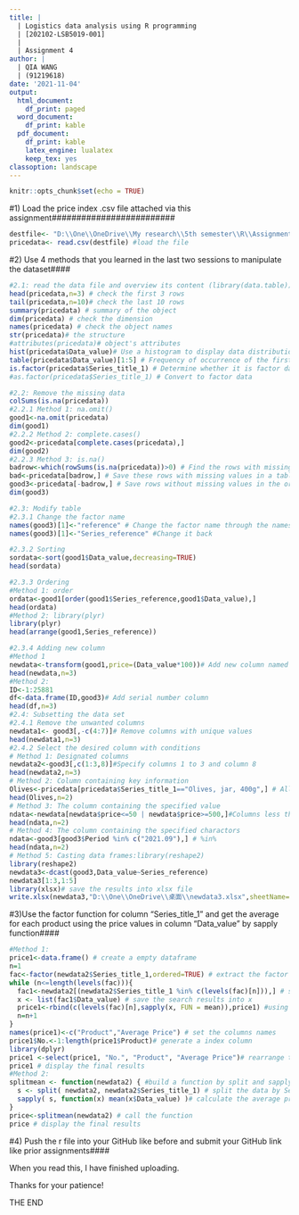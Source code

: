 ```yaml
---
title: |
  | Logistics data analysis using R programming
  | [202102-LSB5019-001]
  |
  | Assignment 4
author: |
  | QIA WANG
  | (91219618)
date: '2021-11-04'
output:
  html_document:
    df_print: paged
  word_document:
    df_print: kable
  pdf_document: 
    df_print: kable
    latex_engine: lualatex
    keep_tex: yes
classoption: landscape
---
```

```r
knitr::opts_chunk$set(echo = TRUE)
```

#1) Load the price index .csv file attached via this assignment#########################
```r
destfile<- "D:\\One\\OneDrive\\My research\\5th semester\\R\\Assignment 4\\food-price-index-September-2021-index-numbers-csv-tables.csv"
pricedata<- read.csv(destfile) #load the file
```


#2) Use 4 methods that you learned in the last two sessions to manipulate the dataset####
```r
#2.1: read the data file and overview its content (library(data.table))
head(pricedata,n=3) # check the first 3 rows
tail(pricedata,n=10)# check the last 10 rows
summary(pricedata) # summary of the object
dim(pricedata) # check the dimension
names(pricedata) # check the object names
str(pricedata)# the structure
#attributes(pricedata)# object's attributes
hist(pricedata$Data_value)# Use a histogram to display data distribution
table(pricedata$Data_value)[1:5] # Frequency of occurrence of the first 5 values
is.factor(pricedata$Series_title_1) # Determine whether it is factor data
#as.factor(pricedata$Series_title_1) # Convert to factor data

#2.2: Remove the missing data
colSums(is.na(pricedata))
#2.2.1 Method 1: na.omit()
good1<-na.omit(pricedata)
dim(good1)
#2.2.2 Method 2: complete.cases()
good2<-pricedata[complete.cases(pricedata),] 
dim(good2)
#2.2.3 Method 3: is.na()
badrow<-which(rowSums(is.na(pricedata))>0) # Find the rows with missing values in the table "pricedata"
bad<-pricedata[badrow,] # Save these rows with missing values in a table "bad"
good3<-pricedata[-badrow,] # Save rows without missing values in the original table
dim(good3)

#2.3: Modify table
#2.3.1 Change the factor name
names(good3)[1]<-"reference" # Change the factor name through the names() function
names(good3)[1]<-"Series_reference" #Change it back

#2.3.2 Sorting
sordata<-sort(good1$Data_value,decreasing=TRUE)
head(sordata)

#2.3.3 Ordering
#Method 1: order
ordata<-good1[order(good1$Series_reference,good1$Data_value),]
head(ordata)
#Method 2: library(plyr)
library(plyr)
head(arrange(good1,Series_reference))

#2.3.4 Adding new column
#Method 1
newdata<-transform(good1,price=(Data_value*100))# Add new column named "price"
head(newdata,n=3)
#Method 2: 
ID<-1:25881
df<-data.frame(ID,good3)# Add serial number column
head(df,n=3)
#2.4: Subsetting the data set
#2.4.1 Remove the unwanted columns
newdata1<- good3[,-c(4:7)]# Remove columns with unique values
head(newdata1,n=3)
#2.4.2 Select the desired column with conditions
# Method 1: Designated columns
newdata2<-good3[,c(1:3,8)]#Specify columns 1 to 3 and column 8
head(newdata2,n=3)
# Method 2: Column containing key information
Olives<-pricedata[pricedata$Series_title_1=="Olives, jar, 400g",] # All rows where Series_reference is "Olives, jar, 400g"
head(Olives,n=2)
# Method 3: The column containing the specified value
ndata<-newdata[newdata$price<=50 | newdata$price>=500,]#Columns less than or equal to 50, or greater than or equal to 500
head(ndata,n=2)
# Method 4: The column containing the specified charactors
ndata<-good3[good3$Period %in% c("2021.09"),] # %in%
head(ndata,n=2)
# Method 5: Casting data frames:library(reshape2)
library(reshape2)
newdata3<-dcast(good3,Data_value~Series_reference)
newdata3[1:3,1:5]
library(xlsx)# save the results into xlsx file
write.xlsx(newdata3,"D:\\One\\OneDrive\\桌面\\newdata3.xlsx",sheetName="newdata3",append=TRUE)
```

#3)Use the factor function for column "Series_title_1" and get the average for each product using the price values in column "Data_value" by sapply function####
```r
#Method 1:
price1<-data.frame() # create a empty dataframe
n=1
fac<-factor(newdata2$Series_title_1,ordered=TRUE) # extract the factor names
while (n<=length(levels(fac))){
  fac1<-newdata2[(newdata2$Series_title_1 %in% c(levels(fac)[n])),] # search the factor names in Series_title_1 one by one
  x <- list(fac1$Data_value) # save the search results into x
  price1<-rbind(c(levels(fac)[n],sapply(x, FUN = mean)),price1) #using sapply to calculate the average price, then using rbind to save the product name and its price into dataframe price1
  n=n+1
}
names(price1)<-c("Product","Average Price") # set the columns names
price1$No.<-1:length(price1$Product)# generate a index column
library(dplyr)
price1 <-select(price1, "No.", "Product", "Average Price")# rearrange the order of columns
price1 # display the final results
#Method 2:
splitmean <- function(newdata2) { #build a function by split and sapply function
  s <- split( newdata2, newdata2$Series_title_1) # split the data by Series_title_1
  sapply( s, function(x) mean(x$Data_value) )# calculate the average price
}
price<-splitmean(newdata2) # call the function
price # display the final results
```

#4) Push the r file into your GitHub like before and submit your GitHub link like prior assignments####

When you read this, I have finished uploading.

Thanks for your patience!

THE END

